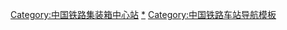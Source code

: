 {{Navbox
|name = 中国铁路集装箱中心站
|title = [[中国铁路集装箱中心站]]
|above = 中国《中长期铁路网规划》提出在十八个城市兴建铁路集装箱中心站
|state = collapsed
|listclass = hlist
|list1 = 
* [[芦潮港站|上海]]
* [[王家营站|昆明]]
* [[新香坊站|哈尔滨]]
* [[广州铁路集装箱中心站|广州]]
* [[兰州铁路集装箱中心站|兰州]]
* [[三坪站|乌鲁木齐]]
* [[新港北站|天津新港北]]
* [[天津西堤头铁路集装箱中心站|天津西堤头]]
* [[青岛铁路集装箱中心站|青岛]]
* [[北京铁路集装箱中心站|北京]]
* [[沈阳铁路集装箱中心站|沈阳]]
* [[城厢站|成都]]
* [[团结村站|重庆]]
* [[西安国际港站|西安]]
* [[郑州铁路集装箱中心站|郑州]]
* [[吴家山站|武汉]]
* [[大连铁路集装箱中心站|大连]]
* [[宁波铁路集装箱中心站|宁波]]
* [[深圳铁路集装箱中心站|深圳]]
}}[[Category:中国铁路集装箱中心站]]<noinclude>
[[Category:中国铁路集装箱中心站|*]]
[[Category:中国铁路车站导航模板]]
</noinclude>